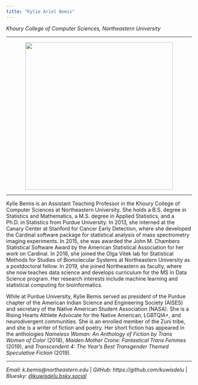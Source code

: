 ```yaml
---
title: "Kylie Ariel Bemis"
---
```

*Khoury College of Computer Sciences, Northeastern University*

***

<center>
![](images/kylie-chicago-skyline.jpg){width=400px}
</center>

***

Kylie Bemis is an Assistant Teaching Professor in the Khoury College of Computer Sciences at Northeastern University. She holds a B.S. degree in Statistics and Mathematics, a M.S. degree in Applied Statistics, and a Ph.D. in Statistics from Purdue University. In 2013, she interned at the Canary Center at Stanford for Cancer Early Detection, where she developed the Cardinal software package for statistical analysis of mass spectrometry imaging experiments. In 2015, she was awarded the John M. Chambers Statistical Software Award by the American Statistical Association for her work on Cardinal. In 2016, she joined the Olga Vitek lab for Statistical Methods for Studies of Biomolecular Systems at Northeastern University as a postdoctoral fellow. In 2019, she joined Northeastern as faculty, where she now teaches data science and develops curriculum for the MS in Data Science program. Her research interests include machine learning and statistical computing for bioinformatics.

While at Purdue University, Kylie Bemis served as president of the Purdue chapter of the American Indian Science and Engineering Society (AISES) and secretary of the Native American Student Association (NASA). She is a Rising Hearts Athlete Advocate for the Native American, LGBTQIA+, and neurodivergent communities. She is an enrolled member of the Zuni tribe, and she is a writer of fiction and poetry. Her short fiction has appeared in the anthologies *Nameless Woman: An Anthology of Fiction by Trans Women of Color* (2018), *Maiden Mother Crone: Fantastical Trans Femmes* (2019), and *Transcendent 4: The Year's Best Transgender Themed Speculative Fiction* (2019).

***

*Email: k.bemis@northeastern.edu* | *GitHub: https://github.com/kuwisdelu* | *Bluesky: [@kuwisdelu.bsky.social](https://bsky.app/profile/kuwisdelu.bsky.social)*

